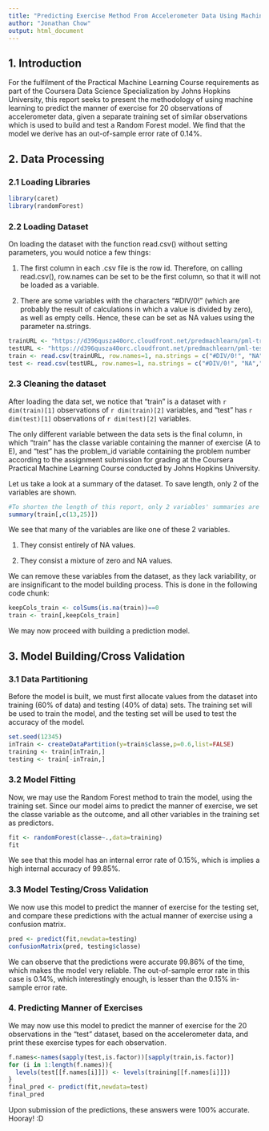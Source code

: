 ---
title: "Predicting Exercise Method From Accelerometer Data Using Machine Learning"
author: "Jonathan Chow"
output: html_document
---

## 1. Introduction

For the fulfilment of the Practical Machine Learning Course requirements as part of the Coursera Data Science Specialization by Johns Hopkins University, this report seeks to present the methodology of using machine learning to predict the manner of exercise for 20 observations of accelerometer data, given a separate training set of similar observations which is used to build and test a Random Forest model. We find that the model we derive has an out-of-sample error rate of 0.14%.

## 2. Data Processing

### 2.1 Loading Libraries

```{r}
library(caret)
library(randomForest)
```

### 2.2 Loading Dataset

On loading the dataset with the function read.csv() without setting parameters, you would notice a few things:

(1) The first column in each .csv file is the row id. Therefore, on calling read.csv(), row.names can be set to be the first column, so that it will not be loaded as a variable.

(2) There are some variables with the characters "#DIV/0!" (which are probably the result of calculations in which a value is divided by zero), as well as empty cells. Hence, these can be set as NA values using the parameter na.strings. 

```{r}
trainURL <- "https://d396qusza40orc.cloudfront.net/predmachlearn/pml-training.csv"
testURL <- "https://d396qusza40orc.cloudfront.net/predmachlearn/pml-testing.csv"
train <- read.csv(trainURL, row.names=1, na.strings = c("#DIV/0!", "NA",""))
test <- read.csv(testURL, row.names=1, na.strings = c("#DIV/0!", "NA",""))
```

### 2.3 Cleaning the dataset

After loading the data set, we notice that "train" is a dataset with `r dim(train)[1]` observations of `r dim(train)[2]` variables, and "test" has `r dim(test)[1]` observations of `r dim(test)[2]` variables. 

The only different variable between the data sets is the final column, in which "train" has the classe variable containing the manner of exercise (A to E), and "test" has the problem_id variable containing the problem number according to the assignment submission for grading at the Coursera Practical Machine Learning Course conducted by Johns Hopkins University. 

Let us take a look at a summary of the dataset. To save length, only 2 of the variables are shown.

```{r}
#To shorten the length of this report, only 2 variables' summaries are shown.
summary(train[,c(13,25)]) 
```

We see that many of the variables are like one of these 2 variables. 

(1) They consist entirely of NA values.

(2) They consist a mixture of zero and NA values.

We can remove these variables from the dataset, as they lack variability, or are insignificant to the model building process. This is done in the following code chunk:

```{r}
keepCols_train <- colSums(is.na(train))==0
train <- train[,keepCols_train]
```

We may now proceed with building a prediction model.

## 3. Model Building/Cross Validation

### 3.1 Data Partitioning

Before the model is built, we must first allocate values from the dataset into training (60% of data) and testing (40% of data) sets. The training set will be used to train the model, and the testing set will be used to test the accuracy of the model.

```{r}
set.seed(12345)
inTrain <- createDataPartition(y=train$classe,p=0.6,list=FALSE)
training <- train[inTrain,] 
testing <- train[-inTrain,]
```

### 3.2 Model Fitting

Now, we may use the Random Forest method to train the model, using the training set. Since our model aims to predict the manner of exercise, we set the classe variable as the outcome, and all other variables in the training set as predictors. 

```{r}
fit <- randomForest(classe~.,data=training)
fit
```

We see that this model has an internal error rate of 0.15%, which is implies a high internal accuracy of 99.85%. 

### 3.3 Model Testing/Cross Validation

We now use this model to predict the manner of exercise for the testing set, and compare these predictions with the actual manner of exercise using a confusion matrix.

```{r}
pred <- predict(fit,newdata=testing)
confusionMatrix(pred, testing$classe)
```

We can observe that the predictions were accurate 99.86% of the time, which makes the model very reliable. The out-of-sample error rate in this case is 0.14%, which interestingly enough, is lesser than the 0.15% in-sample error rate.

### 4. Predicting Manner of Exercises

We may now use this model to predict the manner of exercise for the 20 observations in the "test" dataset, based on the accelerometer data, and print these exercise types for each observation. 

```{r}
f.names<-names(sapply(test,is.factor))[sapply(train,is.factor)]
for (i in 1:length(f.names)){
  levels(test[[f.names[i]]]) <- levels(training[[f.names[i]]])
}
final_pred <- predict(fit,newdata=test)
final_pred
```

Upon submission of the predictions, these answers were 100% accurate. Hooray! :D
